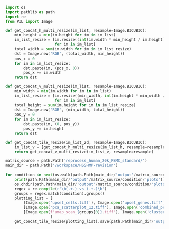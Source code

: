```python
import os
import pathlib as path
import re
from PIL import Image
```

```python
def get_concat_h_multi_resize(im_list, resample=Image.BICUBIC):
    min_height = min(im.height for im in im_list)
    im_list_resize = [im.resize((int(im.width * min_height / im.height), min_height),resample=resample)
                      for im in im_list]
    total_width = sum(im.width for im in im_list_resize)
    dst = Image.new('RGB', (total_width, min_height))
    pos_x = 0
    for im in im_list_resize:
        dst.paste(im, (pos_x, 0))
        pos_x += im.width
    return dst

def get_concat_v_multi_resize(im_list, resample=Image.BICUBIC):
    min_width = min(im.width for im in im_list)
    im_list_resize = [im.resize((min_width, int(im.height * min_width / im.width)),resample=resample)
                      for im in im_list]
    total_height = sum(im.height for im in im_list_resize)
    dst = Image.new('RGB', (min_width, total_height))
    pos_y = 0
    for im in im_list_resize:
        dst.paste(im, (0, pos_y))
        pos_y += im.height
    return dst

def get_concat_tile_resize(im_list_2d, resample=Image.BICUBIC):
    im_list_v = [get_concat_h_multi_resize(im_list_h, resample=resample) for im_list_h in im_list_2d]
    return get_concat_v_multi_resize(im_list_v, resample=resample)
```

```python

matrix_source = path.Path('reprocess_human_20k_PBMC_standard/')
main_dir = path.Path('/workspace/HSSHMP-revision')

for condition in next(os.walk(path.Path(main_dir/'output'/matrix_source)))[1]:
    print(path.Path(main_dir/'output'/matrix_source/condition/'plots'))
    os.chdir(path.Path(main_dir/'output'/matrix_source/condition/'plots'))
    regex = re.compile(r'\b(.+.)_vs_(.+.)\b')
    groups = regex.match(condition).groups()
    plotting_list = [
        [Image.open('upset_cells.tiff'), Image.open('upset_genes.tiff'), Image.open('upset_hvgs.tiff')],
        [Image.open('pca_scatterplot_12.tiff'), Image.open('combined_pc_variance_loadings_plot.tiff'), Image.open('jaccard_degree_scatterplot.tiff')],
        [Image.open(f'umap_scan_{groups[0]}.tiff'), Image.open('cluster_alluvial.tiff'), Image.open(f'umap_scan_{groups[1]}.tiff'), Image.open('upset_marker_genes_only.tiff')]
                    ]
    get_concat_tile_resize(plotting_list).save(path.Path(main_dir/'output'/matrix_source/condition/(condition+'.tiff')))
```
